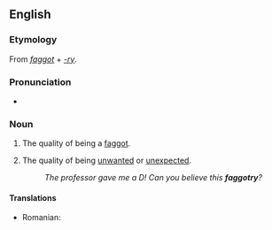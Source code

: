 {{rfc|needs ordinary sense as well, has books cites}}
==English==

===Etymology===
From ''[[faggot]]'' + ''[[-ry]]''.

===Pronunciation===
* {{IPA|/'fæɡəʧɹi/}}

===Noun===
{{en-noun|-}}

# {{pejorative|slang}} The quality of being a [[faggot]].
# {{rfv-sense}} {{pejorative|slang}} The quality of being [[unwanted]] or [[unexpected]].
#: ''The professor gave me a D! Can you believe this '''faggotry'''?''

====Translations====
{{trans-top|the quality of being a faggot}}
* Romanian: {{t-|ro|poponaritate|f}}
{{trans-mid}}
{{trans-bottom}}
